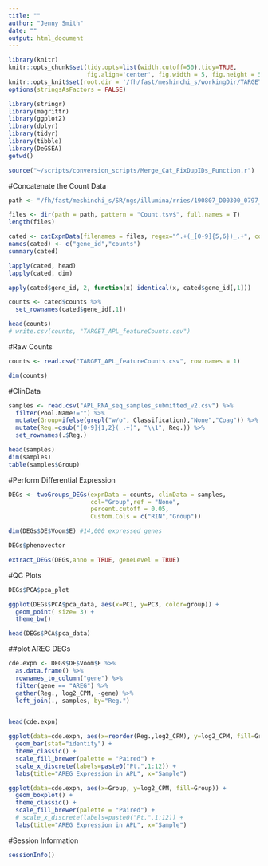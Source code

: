 ```yaml
---
title: ""
author: "Jenny Smith"
date: ""
output: html_document
---
```


```r
library(knitr)
knitr::opts_chunk$set(tidy.opts=list(width.cutoff=50),tidy=TRUE, 
                      fig.align='center', fig.width = 5, fig.height = 5)
knitr::opts_knit$set(root.dir = '/fh/fast/meshinchi_s/workingDir/TARGET/AML_TARGET/RNA/mRNAseq/analysis/2019.08.14_APL_DEGs/')
options(stringsAsFactors = FALSE)
```

```r
library(stringr)
library(magrittr)
library(ggplot2)
library(dplyr)
library(tidyr)
library(tibble)
library(DeGSEA)
getwd()
```

```r
source("~/scripts/conversion_scripts/Merge_Cat_FixDupIDs_Function.r")
```


#Concatenate the Count Data 

```r
path <- "/fh/fast/meshinchi_s/SR/ngs/illumina/rries/190807_D00300_0797_AH3MWJBCX3/analysis/alignment"

files <- dir(path = path, pattern = "Count.tsv$", full.names = T)
length(files)
```

```r
cated <- catExpnData(filenames = files, regex="^.+(_[0-9]{5,6})_.+", cols=c(1,7), header = TRUE, removeFirstLine = FALSE)
names(cated) <- c("gene_id","counts")
summary(cated)
```

```r
lapply(cated, head)
lapply(cated, dim)
```

```r
apply(cated$gene_id, 2, function(x) identical(x, cated$gene_id[,1]))
```

```r
counts <- cated$counts %>% 
  set_rownames(cated$gene_id[,1])

head(counts)
# write.csv(counts, "TARGET_APL_featureCounts.csv")
```


#Raw Counts

```r
counts <- read.csv("TARGET_APL_featureCounts.csv", row.names = 1)

dim(counts)
```


#ClinData

```r
samples <- read.csv("APL_RNA_seq_samples_submitted_v2.csv") %>% 
  filter(Pool.Name!="") %>%
  mutate(Group=ifelse(grepl("w/o", Classification),"None","Coag")) %>% 
  mutate(Reg.=gsub("[0-9]{1,2}(_.+)", "\\1", Reg.)) %>% 
  set_rownames(.$Reg.)

head(samples)
dim(samples)
table(samples$Group)
```


#Perform Differential Expression

```r
DEGs <- twoGroups_DEGs(expnData = counts, clinData = samples, 
                       col="Group",ref = "None", 
                       percent.cutoff = 0.05,
                       Custom.Cols = c("RIN","Group"))
```

```r
dim(DEGs$DE$Voom$E) #14,000 expressed genes
```

```r
DEGs$phenovector
```


```r
extract_DEGs(DEGs,anno = TRUE, geneLevel = TRUE)
```


#QC Plots 

```r
DEGs$PCA$pca_plot
```

```r
ggplot(DEGs$PCA$pca_data, aes(x=PC1, y=PC3, color=group)) +
  geom_point( size= 3) +
  theme_bw()
```


```r
head(DEGs$PCA$pca_data)
```


##plot AREG DEGs


```r
cde.expn <- DEGs$DE$Voom$E %>% 
  as.data.frame() %>%
  rownames_to_column("gene") %>% 
  filter(gene == "AREG") %>% 
  gather(Reg., log2_CPM, -gene) %>% 
  left_join(., samples, by="Reg.")


head(cde.expn)
```

```r
ggplot(data=cde.expn, aes(x=reorder(Reg.,log2_CPM), y=log2_CPM, fill=Group)) + 
  geom_bar(stat="identity") + 
  theme_classic() +
  scale_fill_brewer(palette = "Paired") +
  scale_x_discrete(labels=paste0("Pt.",1:12)) +
  labs(title="AREG Expression in APL", x="Sample")
```

```r
ggplot(data=cde.expn, aes(x=Group, y=log2_CPM, fill=Group)) + 
  geom_boxplot() +
  theme_classic() +
  scale_fill_brewer(palette = "Paired") +
  # scale_x_discrete(labels=paste0("Pt.",1:12)) +
  labs(title="AREG Expression in APL", x="Sample")
```



#Session Information

```r
sessionInfo()
```

